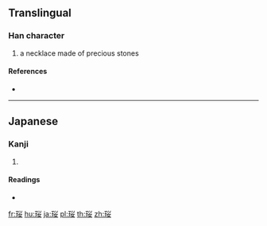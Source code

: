 ==Translingual==
{{Han simplified forms|瓔|珱|璎|ex=y}}
===Han character===
{{Han char|rn=96|rad=玉|as=06|sn=10|four=|canj=MGFV}}

# a necklace made of precious stones

====References====
* {{Han ref|kx=0732.021|hdz=21114.011|uh=73F1|ud=29681}}

----

==Japanese==

===Kanji===
{{ja-kanji|grade=|rs=玉06}}

# {{defn|lang=ja|sort=玉06}}

====Readings====
* {{ja-readings|on=[[えい]] (ei), [[よう]] (yō)|kun=}}

[[fr:珱]]
[[hu:珱]]
[[ja:珱]]
[[pl:珱]]
[[th:珱]]
[[zh:珱]]